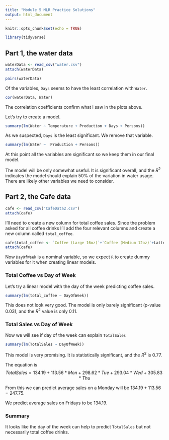 ```yaml
---
title: "Module 5 MLR Practice Solutions"
output: html_document
---
```


```r
knitr::opts_chunk$set(echo = TRUE)
```

```r
library(tidyverse)
```


## Part 1, the water data
```r
waterData <- read_csv("water.csv")
attach(waterData)
```

```r
pairs(waterData)
```

Of the variables, `Days` seems to have the least correlation with `Water`.

```r
cor(waterData, Water)
```

The correlation coefficients confirm what I saw in the plots above.

Let's try to create a model.
```r
summary(lm(Water ~ Temperature + Production + Days + Persons))
```

As we suspected, `Days` is the least significant. We remove that variable.
```r
summary(lm(Water ~  Production + Persons))
```

At this point all the variables are significant so we keep them in our final model.

The model will be only somewhat useful.  It is significant overall, and the $R^2$ indicates the model should explain 50% of the variation in water usage.  There are likely other variables we need to consider.



## Part 2, the Cafe data
```r
cafe <- read_csv("CafeData2.csv")
attach(cafe)
```


I'll need to create a new column for total coffee sales.  Since the problem asked for all coffee drinks I'll add the four relevant columns and create a new column called `total_coffee`.
```r
cafe$total_coffee <- `Coffee (Large 16oz)`+`Coffee (Medium 12oz)`+Lattes+Mochas
attach(cafe)
```

Now `DayOfWeek` is a nominal variable, so we expect `R` to create dummy variables for it when creating linear models.

### Total Coffee vs Day of Week

Let's try a linear model with the day of the week predicting coffee sales.
```r
summary(lm(total_coffee ~ DayOfWeek))
```

This does not look very good. The model is only barely significant (p-value 0.03), and the $R^2$ value is only 0.11.

### Total Sales vs Day of Week

Now we will see if day of the week can explain `TotalSales`
```r
summary(lm(TotalSales ~ DayOfWeek))
```

This model is very promising.  It is statistically significant, and the $R^2$ is 0.77.

The equation is
$$TotalSales = 134.19 + 113.56 * Mon + 298.62 * Tue + 293.04 * Wed + 305.83 * Thu$$

From this we can predict average sales on a Monday will be $134.19+113.56 = 247.75$.

We predict average sales on Fridays to be $134.19$.  


### Summary
It looks like the day of the week can help to predict `TotalSales` but not necessarily total coffee drinks.



